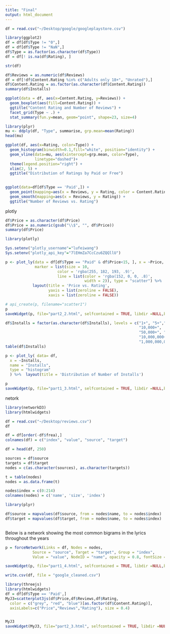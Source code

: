 ```yaml
---
title: "Final"
output: html_document
---
```


```r
df = read.csv("~/Desktop/google/googleplaystore.csv")

```



```r
library(ggplot2)
df = df[df$Type != "0",]
df = df[df$Type != "NaN",]
df$Type = as.factor(as.character(df$Type))
df = df[! is.na(df$Rating), ]

str(df)
```
```r
df$Reviews = as.numeric(df$Reviews)
df = df[!df$Content.Rating %in% c("Adults only 18+", "Unrated"),]
df$Content.Rating = as.factor(as.character(df$Content.Rating))
summary(df$Installs)
```


```r
ggplot(data = df, aes(x=Content.Rating, y=Reviews)) +
  geom_boxplot(aes(fill=Content.Rating)) +
  ggtitle("Content Rating and Number of Reviews") +
  facet_grid(Type ~ .) +
  stat_summary(fun.y=mean, geom="point", shape=23, size=4)
```




```r
library(plyr)
mu <- ddply(df, "Type", summarise, grp.mean=mean(Rating))
head(mu)

ggplot(df, aes(x=Rating, color=Type)) + 
  geom_histogram(binwidth=0.1,fill="white", position="identity") +
  geom_vline(data=mu, aes(xintercept=grp.mean, color=Type),
             linetype="dashed")+
  theme(legend.position="right") +
  xlim(2, 5) +
  ggtitle("Distribution of Ratings by Paid or Free")
  
```


```r
ggplot(data=df[df$Type == 'Paid',]) +
  geom_point(mapping=aes(x = Reviews, y = Rating, color = Content.Rating)) +
  geom_smooth(mapping=aes(x = Reviews, y = Rating)) +
  ggtitle("Number of Reviews vs. Rating")
```

plotly

```r
df$Price = as.character(df$Price)
df$Price = as.numeric(gsub("\\$", "", df$Price))
summary(df$Price)
```

```r
library(plotly)

Sys.setenv("plotly_username"="lufeiwang")
Sys.setenv("plotly_api_key"="7lEHmZa7CcCzu6ZQQllU")

p <- plot_ly(data = df[df$Type == "Paid" & df$Price<15, ], x = ~Price, y = ~Rating ,
             marker = list(size = 10,
                       color = 'rgba(255, 182, 193, .9)',
                       line = list(color = 'rgba(152, 0, 0, .8)',
                                   width = 2)), type = "scatter") %>%
            layout(title = 'Price vs. Rating',
                   yaxis = list(zeroline = FALSE),
                   xaxis = list(zeroline = FALSE))

# api_create(p, filename="scatter1")
p
saveWidget(p, file="part2_2.html", selfcontained = TRUE, libdir =NULL,background = "white")

```


```r
df$Installs = factor(as.character(df$Installs), levels = c("1+", "5+","10+", "50+", "100+", "500+", "1,000+", "5,000+",
                                                           "10,000+",
                                                           "50,000+", "100,000+", "500,000+", "1,000,000+", "5,000,000+",
                                                           "10,000,000+", "50,000,000+", "100,000,000+", "500,000,000+",
                                                           "1,000,000,000+"))
table(df$Installs)

p <- plot_ly( data= df, 
  x = ~Installs,
  name = "Installs",
  type = "histogram"
  ) %>%  layout(title = 'Distribution of Number of Installs')

p
saveWidget(p, file="part1_3.html", selfcontained = TRUE, libdir =NULL,background = "white")
```

netork

```r
library(networkD3)
library(htmlwidgets)
```



```r
df = read.csv("~/Desktop/reviews.csv")
df
```

```r
df = df[order(-df$frea),] 
colnames(df) = c("index", "value", "source", "target")

```

```r
df = head(df, 250)
```

```r
sources = df$source 
targets = df$target
nodes = c(as.character(sources), as.character(targets))
```

```r
t = table(nodes)
nodes = as.data.frame(t)
```

```r
nodes$index = c(0:214)
colnames(nodes) = c('name', 'size', 'index')
```

```r
library(plyr)

df$source = mapvalues(df$source, from = nodes$name, to = nodes$index)
df$target = mapvalues(df$target, from = nodes$name, to = nodes$index)



```


Below is a network showing the most common bigrams in the lyrics throughout the years

```r
p = forceNetwork(Links = df, Nodes = nodes,
            Source = "source", Target = "target", Group = "index",
            Value = "value", NodeID = "name", opacity = 0.8, fontSize = 30)
```

```r
saveWidget(p, file="part1_4.html", selfcontained = TRUE, libdir =NULL,background = "white")

```

```r
write.csv(df, file = "google_cleaned.csv")

```



```r
library(threejs)
library(htmlwidgets)
df = df[df$Type == 'Paid',]
MyJ3=scatterplot3js(df$Price,df$Reviews,df$Rating,
  color = c("grey", "red", "blue")[as.factor(df$Content.Rating)],
  axisLabels=c("Price","Reviews","Rating"), size = 0.4)


MyJ3
saveWidget(MyJ3, file="part2_3.html", selfcontained = TRUE, libdir =NULL,background = "white")
```

